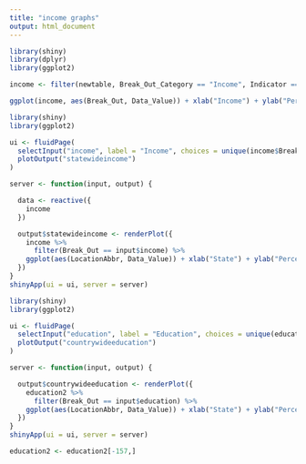 ```yaml
---
title: "income graphs"
output: html_document
---
```


```r
library(shiny)
library(dplyr)
library(ggplot2)
```
```r
income <- filter(newtable, Break_Out_Category == "Income", Indicator == "Adults aged 18+ who have visited a dentist or dental clinic in the past year", Response == "Yes", Year == "2014", LocationDesc != "Guam", LocationDesc != "Puerto Rico")
```

```r
ggplot(income, aes(Break_Out, Data_Value)) + xlab("Income") + ylab("Percent") + geom_bar(stat = "identity")
```

```r
library(shiny)
library(ggplot2)

ui <- fluidPage(
  selectInput("income", label = "Income", choices = unique(income$Break_Out), selected = "disp"),
  plotOutput("statewideincome")
)

server <- function(input, output) {

  data <- reactive({
    income
  })

  output$statewideincome <- renderPlot({
    income %>%
      filter(Break_Out == input$income) %>%
    ggplot(aes(LocationAbbr, Data_Value)) + xlab("State") + ylab("Percent") + geom_bar(stat = "identity") + theme(axis.text.x = element_text(angle = 60, hjust = 1))
  })
}
shinyApp(ui = ui, server = server)
```
```r
library(shiny)
library(ggplot2)

ui <- fluidPage(
  selectInput("education", label = "Education", choices = unique(education2$Break_Out), selected = "disp"),
  plotOutput("countrywideeducation")
)

server <- function(input, output) {

  output$countrywideeducation <- renderPlot({
    education2 %>%
      filter(Break_Out == input$education) %>%
    ggplot(aes(LocationAbbr, Data_Value)) + xlab("State") + ylab("Percent") + geom_bar(stat = "identity") + theme(axis.text.x = element_text(angle = 60, hjust = 1))
  })
}
shinyApp(ui = ui, server = server)
```
```r
education2 <- education2[-157,]
```

